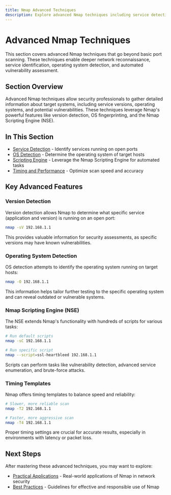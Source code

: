 ```yaml
---
title: Nmap Advanced Techniques
description: Explore advanced Nmap techniques including service detection, OS fingerprinting, and the Nmap Scripting Engine
---
```



# Advanced Nmap Techniques

This section covers advanced Nmap techniques that go beyond basic port scanning. These techniques enable deeper network reconnaissance, service identification, operating system detection, and automated vulnerability assessment.

## Section Overview

Advanced Nmap techniques allow security professionals to gather detailed information about target systems, including service versions, operating systems, and potential vulnerabilities. These techniques leverage Nmap's powerful features like version detection, OS fingerprinting, and the Nmap Scripting Engine (NSE).

## In This Section

- [Service Detection](/docs/nmap/advanced-techniques/service-detection) - Identify services running on open ports
- [OS Detection](/docs/nmap/advanced-techniques/os-detection) - Determine the operating system of target hosts
- [Scripting Engine](/docs/nmap/advanced-techniques/scripting-engine) - Leverage the Nmap Scripting Engine for automated tasks
- [Timing and Performance](/docs/nmap/advanced-techniques/timing-performance) - Optimize scan speed and accuracy

## Key Advanced Features

### Version Detection

Version detection allows Nmap to determine what specific service (application and version) is running on an open port:

```bash
nmap -sV 192.168.1.1
```

This provides valuable information for security assessments, as specific versions may have known vulnerabilities.

### Operating System Detection

OS detection attempts to identify the operating system running on target hosts:

```bash
nmap -O 192.168.1.1
```

This information helps tailor further testing to the specific operating system and can reveal outdated or vulnerable systems.

### Nmap Scripting Engine (NSE)

The NSE extends Nmap's functionality with hundreds of scripts for various tasks:

```bash
# Run default scripts
nmap -sC 192.168.1.1

# Run specific script
nmap --script=ssl-heartbleed 192.168.1.1
```

Scripts can perform tasks like vulnerability detection, advanced service enumeration, and brute-force attacks.

### Timing Templates

Nmap offers timing templates to balance speed and reliability:

```bash
# Slower, more reliable scan
nmap -T2 192.168.1.1

# Faster, more aggressive scan
nmap -T4 192.168.1.1
```

Proper timing settings are crucial for accurate results, especially in environments with latency or packet loss.

## Next Steps

After mastering these advanced techniques, you may want to explore:

- [Practical Applications](/docs/nmap/practical-applications) - Real-world applications of Nmap in network security
- [Best Practices](/docs/nmap/best-practices) - Guidelines for effective and responsible use of Nmap
